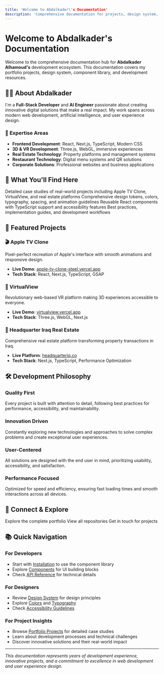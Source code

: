 ```yaml
---
title: 'Welcome to Abdalkader\'s Documentation'
description: 'Comprehensive documentation for projects, design system, and development resources'
---
```


# Welcome to Abdalkader's Documentation

Welcome to the comprehensive documentation hub for **Abdalkader Alhamoud's** development ecosystem. This documentation covers my portfolio projects, design system, component library, and development resources.

## 👨‍💻 About Abdalkader

I'm a **Full-Stack Developer** and **AI Engineer** passionate about creating innovative digital solutions that make a real impact. My work spans across modern web development, artificial intelligence, and user experience design.

### 🚀 **Expertise Areas**
- **Frontend Development**: React, Next.js, TypeScript, Modern CSS
- **3D & VR Development**: Three.js, WebGL, immersive experiences
- **Real Estate Technology**: Property platforms and management systems
- **Restaurant Technology**: Digital menu systems and QR solutions
- **Corporate Solutions**: Professional websites and business applications

## 🎯 What You'll Find Here

<CardGroup cols={2}>
  <Card title="Portfolio Projects" icon="briefcase" href="/projects/overview">
    Detailed case studies of real-world projects including Apple TV Clone, VirtualView, and real estate platforms
  </Card>
  <Card title="Design System" icon="palette" href="/design-system/overview">
    Comprehensive design tokens, colors, typography, spacing, and animation guidelines
  </Card>
  <Card title="Component Library" icon="puzzle-piece" href="/components/overview">
    Reusable React components with TypeScript support and accessibility features
  </Card>
  <Card title="Developer Guides" icon="book" href="/guides/accessibility">
    Best practices, implementation guides, and development workflows
  </Card>
</CardGroup>

## 🌟 Featured Projects

### 🎬 Apple TV Clone
Pixel-perfect recreation of Apple's interface with smooth animations and responsive design.
- **Live Demo**: [apple-tv-clone-steel.vercel.app](https://apple-tv-clone-steel.vercel.app/)
- **Tech Stack**: React, Next.js, TypeScript, GSAP

### 🥽 VirtualView  
Revolutionary web-based VR platform making 3D experiences accessible to everyone.
- **Live Demo**: [virtualview.vercel.app](https://virtualview.vercel.app/)
- **Tech Stack**: Three.js, WebGL, Next.js

### 🏢 Headquarter Iraq Real Estate
Comprehensive real estate platform transforming property transactions in Iraq.
- **Live Platform**: [headquarteriq.co](https://headquarteriq.co/)
- **Tech Stack**: Next.js, TypeScript, Performance Optimization

## 🛠️ Development Philosophy

### **Quality First**
Every project is built with attention to detail, following best practices for performance, accessibility, and maintainability.

### **Innovation Driven**
Constantly exploring new technologies and approaches to solve complex problems and create exceptional user experiences.

### **User-Centered**
All solutions are designed with the end user in mind, prioritizing usability, accessibility, and satisfaction.

### **Performance Focused**
Optimized for speed and efficiency, ensuring fast loading times and smooth interactions across all devices.

## 🔗 Connect & Explore

<CardGroup cols={3}>
  <Card title="Portfolio Website" icon="globe" href="https://abdalkader.dev">
    Explore the complete portfolio
  </Card>
  <Card title="GitHub Profile" icon="github" href="https://github.com/Abdalkaderdev">
    View all repositories
  </Card>
  <Card title="Contact" icon="envelope" href="mailto:hello@abdalkader.dev">
    Get in touch for projects
  </Card>
</CardGroup>

## 📚 Quick Navigation

### For Developers
- Start with [Installation](/installation) to use the component library
- Explore [Components](/components/overview) for UI building blocks
- Check [API Reference](/api/design-tokens) for technical details

### For Designers
- Review [Design System](/design-system/overview) for design principles
- Explore [Colors](/design-system/colors) and [Typography](/design-system/typography)
- Check [Accessibility Guidelines](/guides/accessibility)

### For Project Insights
- Browse [Portfolio Projects](/projects/overview) for detailed case studies
- Learn about development processes and technical challenges
- Discover innovative solutions and their real-world impact

---

*This documentation represents years of development experience, innovative projects, and a commitment to excellence in web development and user experience design.*